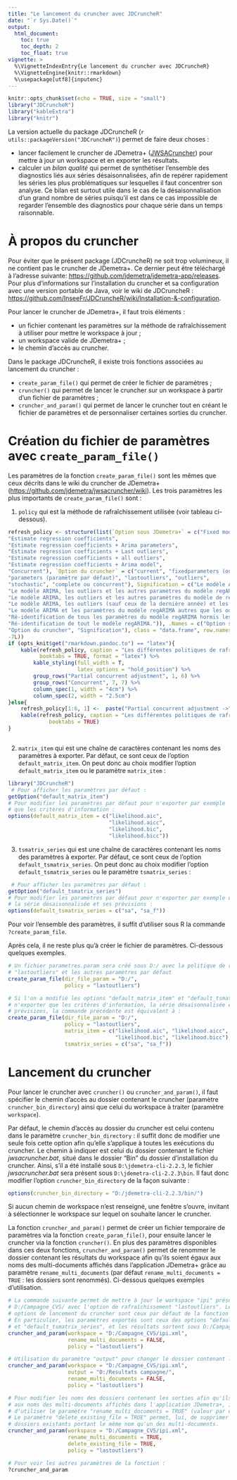```yaml
---
title: "Le lancement du cruncher avec JDCruncheR"
date: "`r Sys.Date()`"
output: 
  html_document:
    toc: true
    toc_depth: 2
    toc_float: true
vignette: >
  %\VignetteIndexEntry{Le lancement du cruncher avec JDCruncheR}
  %\VignetteEngine{knitr::rmarkdown}
  %\usepackage[utf8]{inputenc}
---
```

```r
knitr::opts_chunk$set(echo = TRUE, size = "small")
library("JDCruncheR")
library("kableExtra")
library("knitr")
```

La version actuelle du package JDCruncheR (`r utils::packageVersion("JDCruncheR")`) permet de faire deux choses :

- lancer facilement le cruncher de JDemetra+ ([JWSACruncher](https://github.com/jdemetra/jwsacruncher/releases)) pour mettre à jour un workspace et en exporter les résultats.  
- calculer un *bilan qualité* qui permet de synthétiser l'ensemble des diagnostics liés aux séries désaisonnalisées, afin de repérer rapidement les séries les plus problématiques sur lesquelles il faut concentrer son analyse. Ce bilan est surtout utile dans le cas de la désaisonnalisation d'un grand nombre de séries puisqu'il est dans ce cas impossible de regarder l'ensemble des diagnostics pour chaque série dans un temps raisonnable.

# À propos du cruncher

Pour éviter que le présent package (JDCruncheR) ne soit trop volumineux, il ne contient pas le cruncher de JDemetra+. Ce dernier peut être téléchargé à l'adresse suivante: <https://github.com/jdemetra/jdemetra-app/releases>. Pour plus d'informations sur l'installation du cruncher et sa configuration avec une version portable de Java, voir le wiki de JDCruncheR : <https://github.com/InseeFr/JDCruncheR/wiki/Installation-&-configuration>.

Pour lancer le cruncher de JDemetra+, il faut trois éléments :

- un fichier contenant les paramètres sur la méthode de rafraîchissement à utiliser pour mettre le workspace à jour ;  
- un workspace valide de JDemetra+ ;  
- le chemin d'accès au cruncher.

Dans le package JDCruncheR, il existe trois fonctions associées au lancement du cruncher :  

- `create_param_file()` qui permet de créer le fichier de paramètres ;  
- `cruncher()` qui permet de lancer le cruncher sur un workspace à partir d'un fichier de paramètres ;  
- `cruncher_and_param()` qui permet de lancer le cruncher tout en créant le fichier de paramètres et de personnaliser certaines sorties du cruncher.

# Création du fichier de paramètres avec `create_param_file()`

Les paramètres de la fonction `create_param_file()` sont les mêmes que ceux décrits dans le wiki du cruncher de JDemetra+ (<https://github.com/jdemetra/jwsacruncher/wiki>). Les trois paramètres les plus importants de `create_param_file()` sont :  

1. `policy` qui est la méthode de rafraîchissement utilisée (voir tableau ci-dessous).

```r
refresh_policy <- structure(list(`Option sous JDemetra+` = c("Fixed model", 
"Estimate regression coefficients", 
"Estimate regression coefficients + Arima parameters", 
"Estimate regression coefficients + Last outliers", 
"Estimate regression coefficients + all outliers", 
"Estimate regression coefficients + Arima model", 
"Concurrent"), `Option du cruncher` = c("current", "fixedparameters (ou fixed)", 
"parameters (paramètre par défaut)", "lastoutliers", "outliers", 
"stochastic", "complete ou concurrent"), Signification = c("Le modèle ARIMA, les outliers et les autres paramètres du modèle de régression ne sont ni ré-identifiés ni ré-estimés. Le schéma de décomposition est inchangé.", 
"Le modèle ARIMA, les outliers et les autres paramètres du modèle regARIMA ne sont pas ré-identifiés. Les coefficients du modèle ARIMA sont fixés et les autres paramètres du modèle de régression sont ré-estimés. Le schéma de décomposition est inchangé.", 
"Le modèle ARIMA, les outliers et les autres paramètres du modèle de régression ne sont pas ré-identifiés mais sont tous ré-estimés. Le schéma de décomposition est inchangé.", 
"Le modèle ARIMA, les outliers (sauf ceux de la dernière année) et les autres paramètres du modèle de régression ne sont pas ré-identifiés mais sont tous ré-estimés. Les outliers de la dernière année sont ré-identifiés. Le schéma de décomposition est inchangé.", 
"Le modèle ARIMA et les paramètres du modèle regARIMA autres que les outliers ne sont pas ré-identifiés mais ré-estimés. Tous les outliers sont ré-identifiés. Le schéma de décomposition est inchangé.", 
"Ré-identification de tous les paramètres du modèle regARIMA hormis les variables calendaires. Le schéma de décomposition est inchangé.", 
"Ré-identification de tout le modèle regARIMA.")), .Names = c("Option sous JDemetra+", 
"Option du cruncher", "Signification"), class = "data.frame", row.names = c(NA, 
-7L))
if (opts_knit$get("rmarkdown.pandoc.to") == "latex"){
    kable(refresh_policy, caption = "Les différentes politiques de rafraîchissement",
          booktabs = TRUE, format = "latex") %>% 
        kable_styling(full_width = T,
                      latex_options = "hold_position") %>% 
        group_rows("Partial concurrent adjustment", 1, 6) %>% 
        group_rows("Concurrent", 7, 7) %>% 
        column_spec(1, width = "4cm") %>% 
        column_spec(2, width = "2.5cm")
}else{
    refresh_policy[1:6, 1] <-  paste("Partial concurrent adjustment ->", refresh_policy[1:6, 1])
    kable(refresh_policy, caption = "Les différentes politiques de rafraîchissement",
             booktabs = TRUE)
}



```

2. `matrix_item` qui est une chaîne de caractères contenant les noms des paramètres à exporter. Par défaut, ce sont ceux de l'option `default_matrix_item`. On peut donc au choix modifier l'option `default_matrix_item` ou le paramètre `matrix_item` :
```r
library("JDCruncheR")
 # Pour afficher les paramètres par défaut :
getOption("default_matrix_item")
# Pour modifier les paramètres par défaut pour n'exporter par exemple
# que les critères d'information :
options(default_matrix_item = c("likelihood.aic",
                                "likelihood.aicc",
                                "likelihood.bic",
                                "likelihood.bicc"))
```

3. `tsmatrix_series` qui est une chaîne de caractères contenant les noms des paramètres à exporter. Par défaut, ce sont ceux de l'option `default_tsmatrix_series`. On peut donc au choix modifier l'option `default_tsmatrix_series` ou le paramètre `tsmatrix_series` :
```r
 # Pour afficher les paramètres par défaut :
getOption("default_tsmatrix_series")
# Pour modifier les paramètres par défaut pour n'exporter par exemple que
# la série désaisonnalisée et ses prévisions :
options(default_tsmatrix_series = c("sa", "sa_f"))
```


Pour voir l'ensemble des paramètres, il suffit d'utiliser sous R la commande `?create_param_file`.

Après cela, il ne reste plus qu'à créer le fichier de paramètres. Ci-dessous quelques exemples.

```r
# Un fichier parametres.param sera créé sous D:/ avec la politique de rafraîchissement
# "lastoutliers" et les autres paramètres par défaut
create_param_file(dir_file_param = "D:/",
                  policy = "lastoutliers")

# Si l'on a modifié les options "default_matrix_item" et "default_tsmatrix_series" pour
# n'exporter que les critères d'information, la série désaisonnalisée et ses
# prévisions, la commande précédente est équivalent à : 
create_param_file(dir_file_param = "D:/",
                  policy = "lastoutliers",
                  matrix_item = c("likelihood.aic", "likelihood.aicc",
                                  "likelihood.bic", "likelihood.bicc"),
                  tsmatrix_series = c("sa", "sa_f"))
```



# Lancement du cruncher

Pour lancer le cruncher avec `cruncher()` ou `cruncher_and_param()`, il faut spécifier le chemin d'accès au dossier contenant le cruncher (paramètre `cruncher_bin_directory`) ainsi que celui du workspace à traiter (paramètre `workspace`).

Par défaut, le chemin d'accès au dossier du cruncher est celui contenu dans le paramètre `cruncher_bin_directory` : il suffit donc de modifier une seule fois cette option afin qu'elle s'applique à toutes les exécutions du cruncher. Le chemin à indiquer est celui du dossier contenant le fichier *jwsacruncher.bat*, situé dans le dossier "Bin" du dossier d'installation du cruncher. Ainsi, s'il a été installé sous `D:\jdemetra-cli-2.2.3`, le fichier *jwsacruncher.bat* sera présent sous `D:\jdemetra-cli-2.2.3\bin`. Il faut donc modifier l'option `cruncher_bin_directory` de la façon suivante :

```r
options(cruncher_bin_directory = "D:/jdemetra-cli-2.2.3/bin/")
```

Si aucun chemin de workspace n'est renseigné, une fenêtre s'ouvre, invitant à sélectionner le workspace sur lequel on souhaite lancer le cruncher.

La fonction `cruncher_and_param()` permet de créer un fichier temporaire de paramètres via la fonction `create_param_file()`, pour ensuite lancer le cruncher via la fonction `cruncher()`. En plus des paramètres disponibles dans ces deux fonctions, `cruncher_and_param()` permet de renommer le dossier contenant les résultats du workspace afin qu'ils soient égaux aux noms des multi-documents affichés dans l'application JDemetra+ grâce au paramètre `rename_multi_documents` (par défaut `rename_multi_documents = TRUE` : les dossiers sont renommés). Ci-dessous quelques exemples d'utilisation.

```r
# La commande suivante permet de mettre à jour le workspace "ipi" présent sous
# D:/Campagne_CVS/ avec l'option de rafraîchissement "lastoutliers". Les autres
# options de lancement du cruncher sont ceux par défaut de la fonction create_param_file().
# En particulier, les paramètres exportés sont ceux des options "default_matrix_item"
# et "default_tsmatrix_series", et les résultats sortent sous D:/Campagne_CVS/Output/.
cruncher_and_param(workspace = "D:/Campagne_CVS/ipi.xml",
                   rename_multi_documents = FALSE,
                   policy = "lastoutliers")

# Utilisation du paramètre "output" pour changer le dossier contenant les résultats :
cruncher_and_param(workspace = "D:/Campagne_CVS/ipi.xml",
                   output = "D:/Resultats campagne/",
                   rename_multi_documents = FALSE,
                   policy = "lastoutliers")

# Pour modifier les noms des dossiers contenant les sorties afin qu'ils soient égaux
# aux noms des multi-documents affichés dans l'application JDemetra+, il suffit 
# d'utiliser le paramètre "rename_multi_documents = TRUE" (valeur par défaut).
# Le paramètre "delete_existing_file = TRUE" permet, lui, de supprimer les éventuels
# dossiers existants portant le même nom qu'un des multi-documents.
cruncher_and_param(workspace = "D:/Campagne_CVS/ipi.xml",
                   rename_multi_documents = TRUE,
                   delete_existing_file = TRUE,
                   policy = "lastoutliers")

# Pour voir les autres paramètres de la fonction :
?cruncher_and_param
```


